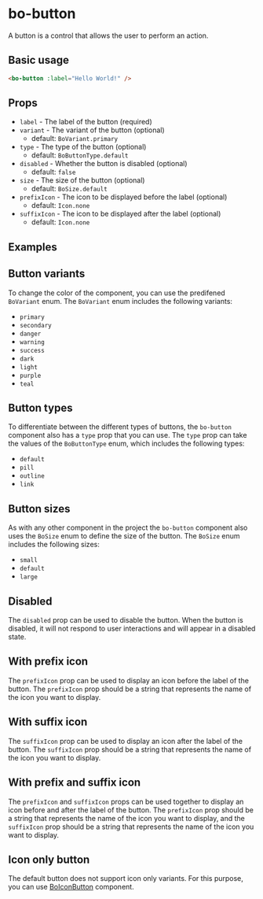
<Meta
	title="Components/bo-button"
	component={BoButtonStories.BoButton}
/>

# bo-button

A button is a control that allows the user to perform an action.

## Basic usage

```html
<bo-button :label="Hello World!" />
```

## Props

- `label` - The label of the button (required)
- `variant` - The variant of the button (optional)
  - default: `BoVariant.primary`
- `type` - The type of the button (optional)
  - default: `BoButtonType.default`
- `disabled` - Whether the button is disabled (optional)
  - default: `false`
- `size` - The size of the button (optional)
  - default: `BoSize.default`
- `prefixIcon` - The icon to be displayed before the label (optional)
  - default: `Icon.none`
- `suffixIcon` - The icon to be displayed after the label (optional)
  - default: `Icon.none`

## Examples

<Canvas of={BoButtonStories.Example} />
<Controls of={BoButtonStories.Example} />

## Button variants

To change the color of the component, you can use the predifened `BoVariant` enum. The `BoVariant` enum includes the following variants:

- `primary`
- `secondary`
- `danger`
- `warning`
- `success`
- `dark`
- `light`
- `purple`
- `teal`

<Canvas of={BoButtonStories.Variants} />

## Button types

To differentiate between the different types of buttons, the `bo-button` component also has a `type` prop that you can use. The `type` prop can take the values
of the `BoButtonType` enum, which includes the following types:

- `default`
- `pill`
- `outline`
- `link`

<Canvas of={BoButtonStories.Types} />

## Button sizes

As with any other component in the project the `bo-button` component also uses the `BoSize` enum to define the size of the button. The `BoSize` enum includes the following sizes:

- `small`
- `default`
- `large`

<Canvas of={BoButtonStories.Sizes} />

## Disabled

The `disabled` prop can be used to disable the button. When the button is disabled, it will not respond to user interactions and will appear in a disabled state.

<Canvas of={BoButtonStories.Disabled} />

## With prefix icon

The `prefixIcon` prop can be used to display an icon before the label of the button. The `prefixIcon` prop should be a string that represents the name of the icon you want to display.

<Canvas of={BoButtonStories.WithPrefixIcon} />

## With suffix icon

The `suffixIcon` prop can be used to display an icon after the label of the button. The `suffixIcon` prop should be a string that represents the name of the icon you want to display.

<Canvas of={BoButtonStories.WithSuffixIcon} />

## With prefix and suffix icon

The `prefixIcon` and `suffixIcon` props can be used together to display an icon before and after the label of the button. The `prefixIcon` prop should be a string that represents the name of the icon you want to display, and the `suffixIcon` prop should be a string that represents the name of the icon you want to display.

<Canvas of={BoButtonStories.WithPrefixAndSuffixIcon} />

## Icon only button

The default button does not support icon only variants. For this purpose, you can use [BoIconButton](../../bo_icon_button/__storybook__/bo_icon_button.mdx) component.
